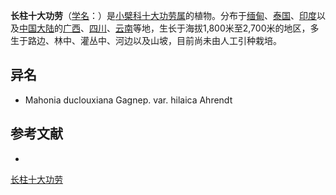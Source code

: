 {{Speciesbox
| name = 长柱十大功劳
| status = 
| status_system = 
| image =
| genus = Mahonia
| species = duclouxiana
| authority = Gagnep.
}}

'''长柱十大功劳'''（[[学名|学名]]：{{lang|la|''Mahonia duclouxiana''}}）是[[小檗科|小檗科]][[十大功劳属|十大功劳属]]的植物。分布于[[缅甸|缅甸]]、[[泰国|泰国]]、[[印度|印度]]以及[[中国大陆|中国大陆]]的[[广西|广西]]、[[四川|四川]]、[[云南|云南]]等地，生长于海拔1,800米至2,700米的地区，多生于路边、林中、灌丛中、河边以及山坡，目前尚未由人工引种栽培。

== 异名 ==
* Mahonia duclouxiana Gagnep. var. hilaica Ahrendt

== 参考文献 ==
<div class="references-small">
* {{cite web| url =http://www.bioinfo.cn/db05/KmzwSpecies.php?action=view&id=2315| title =长柱十大功劳| work =《中国高等植物数据库全库》| publisher =中国科学院微生物研究所| author =昆明植物研究所| accessdate =2009-02-23| deadurl =yes| archiveurl =https://web.archive.org/web/20160305052538/http://www.bioinfo.cn/db05/KmzwSpecies.php?action=view&id=2315| archivedate =2016-03-05}}
</div>
{{Taxonbar|from=Q15225955}}

[[Category:十大功劳属|长柱十大功劳]]


{{植物小作品}}